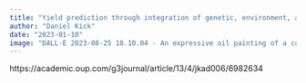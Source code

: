 ```yaml
---
title: "Yield prediction through integration of genetic, environment, and management data through deep learning"
author: "Daniel Kick"
date: "2023-01-10"
image: "DALL·E 2023-08-25 18.10.04 - An expressive oil painting of a corn plants in several environments and a double helix in the background.png"
---
```


https://academic.oup.com/g3journal/article/13/4/jkad006/6982634

